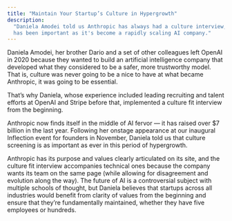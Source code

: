```yaml
---
title: "Maintain Your Startup’s Culture in Hypergrowth"
description:
  "Daniela Amodei told us Anthropic has always had a culture interview, which
  has been important as it's become a rapidly scaling AI company."
---
```


Daniela Amodei, her brother Dario and a set of other colleagues left OpenAI in
2020 because they wanted to build an artificial intelligence company that
developed what they considered to be a safer, more trustworthy model. That is,
culture was never going to be a nice to have at what became Anthropic, it was
going to be essential.

That’s why Daniela, whose experience included leading recruiting and talent
efforts at OpenAI and Stripe before that, implemented a culture fit interview
from the beginning.

Anthropic now finds itself in the middle of AI fervor — it has raised over $7
billion in the last year. Following her onstage appearance at our inaugural
Inflection event for founders in November, Daniela told us that culture
screening is as important as ever in this period of hypergrowth.

Anthropic has its purpose and values clearly articulated on its site, and the
culture fit interview accompanies technical ones because the company wants its
team on the same page (while allowing for disagreement and evolution along the
way). The future of AI is a controversial subject with multiple schools of
thought, but Daniela believes that startups across all industries would benefit
from clarity of values from the beginning and ensure that they’re fundamentally
maintained, whether they have five employees or hundreds.
